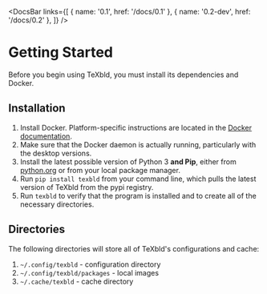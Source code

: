 
<DocsBar
	links={[
		{ name: '0.1', href: '/docs/0.1' },
		{ name: '0.2-dev', href: '/docs/0.2' },
	]}
/>

# Getting Started

Before you begin using TeXbld, you must install its dependencies and Docker.

## Installation

1. Install Docker. Platform-specific instructions are located in the [Docker documentation](https://docs.docker.com/get-docker/).
2. Make sure that the Docker daemon is actually running, particularly with the desktop versions.
3. Install the latest possible version of Python 3 **and Pip**, either from [python.org](https://www.python.org/downloads/) or from your local package manager.
4. Run `pip install texbld` from your command line, which pulls the latest version of TeXbld from the pypi registry.
5. Run `texbld` to verify that the program is installed and to create all of the necessary directories.

## Directories

The following directories will store all of TeXbld's configurations and cache:

1. `~/.config/texbld` - configuration directory
2. `~/.config/texbld/packages` - local images
3. `~/.cache/texbld` - cache directory
